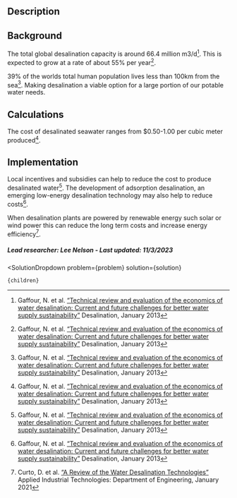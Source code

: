 


## Description


## Background
The total global desalination capacity is around 66.4 million m3/d[^”1”]. This is expected to grow at a rate of about 55% per year[^”1”].

39% of the worlds total human population lives less than 100km from the sea[^”1”]. Making desalination a viable option for a large portion of our potable water needs.


## Calculations
The cost of desalinated seawater ranges from $0.50-1.00 per cubic meter produced[^”1”].


## Implementation
Local incentives and subsidies can help to reduce the cost to produce desalinated water[^”1”]. The development of adsorption desalination, an emerging low-energy desalination technology may also help to reduce costs[^”1”].

When desalination plants are powered by renewable energy such solar or wind power this can reduce the long term costs and increase energy efficiency[^”2”].

##### Lead researcher: Lee Nelson - Last updated: 11/3/2023
[^”1”]: Gaffour, N. et al. [“Technical review and evaluation of the economics of water desalination: Current and future challenges for better water supply sustainability”](https://doi.org/10.1016/j.desal.2012.10.015) Desalination, January 2013

[^”2”]: Curto, D. et al. [“A Review of the Water Desalination Technologies”](https://doi.org/10.3390/app11020670) Applied Industrial Technologies: Department of Engineering, January 2021


  <SolutionDropdown 
    problem={problem} 
    solution={solution}
  >
    {children}
  </SolutionDropdown>